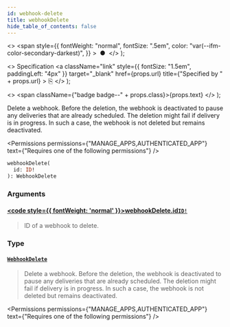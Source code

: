 ```yaml
---
id: webhook-delete
title: webhookDelete
hide_table_of_contents: false
---
```


  <>
    <span
      style={{
        fontWeight: "normal",
        fontSize: ".5em",
        color: "var(--ifm-color-secondary-darkest)",
      }}
    >
      &nbsp;●&nbsp;
    </span>
  </>
);

  <>
    Specification
    <a
      className="link"
      style={{ fontSize: "1.5em", paddingLeft: "4px" }}
      target="\_blank"
      href={props.url}
      title={"Specified by " + props.url}
    >
      ⎘
    </a>
  </>
);

  <>
    <span className={"badge badge--" + props.class}>{props.text}</span>
  </>
);

Delete a webhook. Before the deletion, the webhook is deactivated to pause any deliveries that are already scheduled. The deletion might fail if delivery is in progress. In such a case, the webhook is not deleted but remains deactivated.

<Permissions
  permissions={"MANAGE_APPS,AUTHENTICATED_APP"}
  text={"Requires one of the following permissions"}
/>

```graphql
webhookDelete(
  id: ID!
): WebhookDelete
```

### Arguments

#### [<code style={{ fontWeight: 'normal' }}>webhookDelete.<b>id</b></code>](#)<Bullet />[`ID!`](../../../api-reference/miscellaneous/scalars/id) <Badge class="secondary" text="non-null"/> <Badge class="secondary" text="scalar"/> <Badge class="secondary" text="miscellaneous"/>

> ID of a webhook to delete.

### Type

#### [`WebhookDelete`](../../../api-reference/webhooks/objects/webhook-delete) <Badge class="secondary" text="object"/> <Badge class="secondary" text="webhooks"/>

> Delete a webhook. Before the deletion, the webhook is deactivated to pause any deliveries that are already scheduled. The deletion might fail if delivery is in progress. In such a case, the webhook is not deleted but remains deactivated.

<Permissions
  permissions={"MANAGE_APPS,AUTHENTICATED_APP"}
  text={"Requires one of the following permissions"}
/>

>

